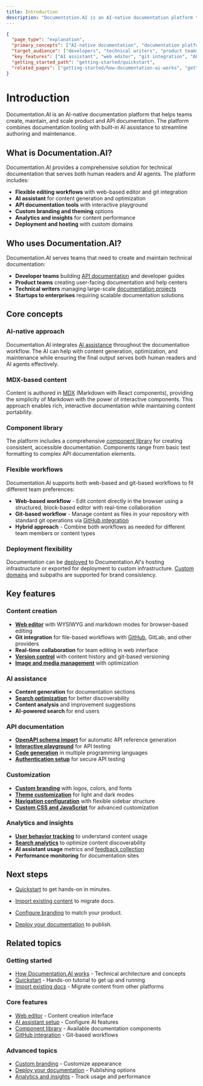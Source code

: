 ```yaml
---
title: Introduction
description: "Documentation.AI is an AI-native documentation platform that helps teams create, maintain, and scale beautiful product and API documentation with built-in AI assistance."
---
```


```json
{
  "page_type": "explanation",
  "primary_concepts": ["AI-native documentation", "documentation platform", "API documentation", "AI assistant", "git integration", "web-based editing"],
  "target_audience": ["developers", "technical writers", "product teams", "API teams"],
  "key_features": ["AI assistant", "web editor", "git integration", "API playground", "custom branding", "analytics"],
  "getting_started_path": "getting-started/quickstart",
  "related_pages": ["getting-started/how-documentation-ai-works", "getting-started/quickstart", "getting-started/import-existing-docs"]
}
```

# Introduction

Documentation.AI is an AI-native documentation platform that helps teams create, maintain, and scale product and API documentation. The platform combines documentation tooling with built-in AI assistance to streamline authoring and maintenance.

## What is Documentation.AI?

Documentation.AI provides a comprehensive solution for technical documentation that serves both human readers and AI agents. The platform includes:

- **Flexible editing workflows** with web-based editor and git integration
- **AI assistant** for content generation and optimization
- **API documentation tools** with interactive playground
- **Custom branding and theming** options
- **Analytics and insights** for content performance
- **Deployment and hosting** with custom domains

## Who uses Documentation.AI?

Documentation.AI serves teams that need to create and maintain technical documentation:

- **Developer teams** building [API documentation](../api-documentation-and-playground/openapi-schema-import) and developer guides
- **Product teams** creating user-facing documentation and help centers
- **Technical writers** managing large-scale [documentation projects](../writing-content/organize-content-structure)
- **Startups to enterprises** requiring scalable documentation solutions

## Core concepts

### AI-native approach

Documentation.AI integrates [AI assistance](../ai/ai-assistant-set-up) throughout the documentation workflow. The AI can help with content generation, optimization, and maintenance while ensuring the final output serves both human readers and AI agents effectively.

### MDX-based content

Content is authored in [MDX](../writing-content/markdown-basics) (Markdown with React components), providing the simplicity of Markdown with the power of interactive components. This approach enables rich, interactive documentation while maintaining content portability.

### Component library

The platform includes a comprehensive [component library](../components/component-library) for creating consistent, accessible documentation. Components range from basic text formatting to complex API documentation elements.

### Flexible workflows

Documentation.AI supports both web-based and git-based workflows to fit different team preferences:

- **Web-based workflow** - Edit content directly in the browser using a structured, block-based editor with real-time collaboration
- **Git-based workflow** - Manage content as files in your repository with standard git operations via [GitHub integration](../integrations-and-workflows/github-integration)
- **Hybrid approach** - Combine both workflows as needed for different team members or content types

### Deployment flexibility

Documentation can be [deployed](../deployment-and-hosting/deploy-your-documentation) to Documentation.AI's hosting infrastructure or exported for deployment to custom infrastructure. [Custom domains](../deployment-and-hosting/custom-domain) and subpaths are supported for brand consistency.

## Key features

### Content creation

- **[Web editor](../writing-content/web-editor)** with WYSIWYG and markdown modes for browser-based editing
- **Git integration** for file-based workflows with [GitHub](../integrations-and-workflows/github-integration), GitLab, and other providers
- **Real-time collaboration** for team editing in web interface
- **[Version control](../writing-content/content-versioning-and-history)** with content history and git-based versioning
- **[Image and media management](../writing-content/images-and-media)** with optimization

### AI assistance

- **Content generation** for documentation sections
- **[Search optimization](../ai/search-configuration)** for better discoverability  
- **Content analysis** and improvement suggestions
- **AI-powered search** for end users

### API documentation

- **[OpenAPI schema import](../api-documentation-and-playground/openapi-schema-import)** for automatic API reference generation
- **[Interactive playground](../api-documentation-and-playground/interactive-playground-setup)** for API testing
- **[Code generation](../api-documentation-and-playground/code-generation)** in multiple programming languages
- **[Authentication setup](../api-documentation-and-playground/api-authentication)** for secure API testing

### Customization

- **[Custom branding](../design-and-customization/branding)** with logos, colors, and fonts
- **[Theme customization](../design-and-customization/theme)** for light and dark modes
- **[Navigation configuration](../design-and-customization/navigation-and-sidebar)** with flexible sidebar structure
- **[Custom CSS and JavaScript](../design-and-customization/custom-css-and-javascript)** for advanced customization

### Analytics and insights

- **[User behavior tracking](../analytics-and-insights/user-analytics)** to understand content usage
- **[Search analytics](../analytics-and-insights/search-and-ai-assistant-analytics)** to optimize content discoverability
- **AI assistant usage** metrics and [feedback collection](../analytics-and-insights/user-feedback)
- **Performance monitoring** for documentation sites

## Next steps

- [Quickstart](quickstart) to get hands-on in minutes.
 
- [Import existing content](import-existing-docs) to migrate docs.
- [Configure branding](../design-and-customization/branding) to match your product.
- [Deploy your documentation](../deployment-and-hosting/deploy-your-documentation) to publish.

## Related topics

### Getting started
- [How Documentation.AI works](how-documentation-ai-works) - Technical architecture and concepts
- [Quickstart](quickstart) - Hands-on tutorial to get up and running
- [Import existing docs](import-existing-docs) - Migrate content from other platforms

### Core features
- [Web editor](../writing-content/web-editor) - Content creation interface
- [AI assistant setup](../ai/ai-assistant-set-up) - Configure AI features
- [Component library](../components/component-library) - Available documentation components
- [GitHub integration](../integrations-and-workflows/github-integration) - Git-based workflows

### Advanced topics
- [Custom branding](../design-and-customization/branding) - Customize appearance
- [Deploy your documentation](../deployment-and-hosting/deploy-your-documentation) - Publishing options
- [Analytics and insights](../analytics-and-insights/user-analytics) - Track usage and performance